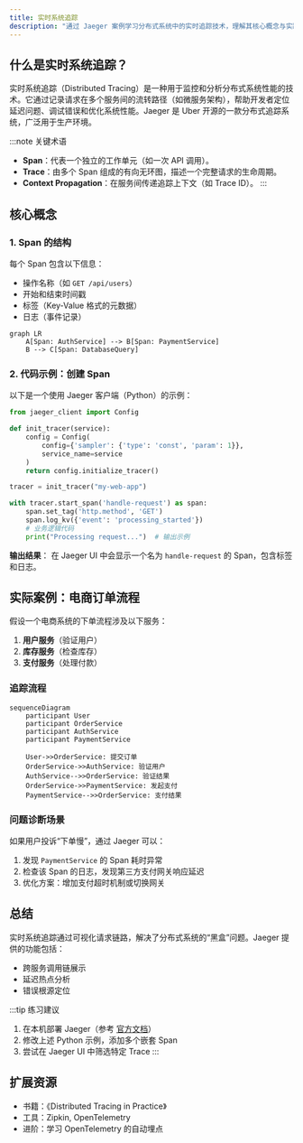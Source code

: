 ```yaml
---
title: 实时系统追踪
description: "通过 Jaeger 案例学习分布式系统中的实时追踪技术，理解其核心概念与实践应用。"
---
```


## 什么是实时系统追踪？

实时系统追踪（Distributed Tracing）是一种用于监控和分析分布式系统性能的技术。它通过记录请求在多个服务间的流转路径（如微服务架构），帮助开发者定位延迟问题、调试错误和优化系统性能。Jaeger 是 Uber 开源的一款分布式追踪系统，广泛用于生产环境。

:::note 关键术语
- **Span**：代表一个独立的工作单元（如一次 API 调用）。
- **Trace**：由多个 Span 组成的有向无环图，描述一个完整请求的生命周期。
- **Context Propagation**：在服务间传递追踪上下文（如 Trace ID）。
:::

## 核心概念

### 1. Span 的结构
每个 Span 包含以下信息：
- 操作名称（如 `GET /api/users`）
- 开始和结束时间戳
- 标签（Key-Value 格式的元数据）
- 日志（事件记录）

```mermaid
graph LR
    A[Span: AuthService] --> B[Span: PaymentService]
    B --> C[Span: DatabaseQuery]
```

### 2. 代码示例：创建 Span
以下是一个使用 Jaeger 客户端（Python）的示例：

```python
from jaeger_client import Config

def init_tracer(service):
    config = Config(
        config={'sampler': {'type': 'const', 'param': 1}},
        service_name=service
    )
    return config.initialize_tracer()

tracer = init_tracer("my-web-app")

with tracer.start_span('handle-request') as span:
    span.set_tag('http.method', 'GET')
    span.log_kv({'event': 'processing_started'})
    # 业务逻辑代码
    print("Processing request...")  # 输出示例
```

**输出结果**：
在 Jaeger UI 中会显示一个名为 `handle-request` 的 Span，包含标签和日志。

## 实际案例：电商订单流程

假设一个电商系统的下单流程涉及以下服务：
1. **用户服务**（验证用户）
2. **库存服务**（检查库存）
3. **支付服务**（处理付款）

### 追踪流程
```mermaid
sequenceDiagram
    participant User
    participant OrderService
    participant AuthService
    participant PaymentService

    User->>OrderService: 提交订单
    OrderService->>AuthService: 验证用户
    AuthService-->>OrderService: 验证结果
    OrderService->>PaymentService: 发起支付
    PaymentService-->>OrderService: 支付结果
```

### 问题诊断场景
如果用户投诉“下单慢”，通过 Jaeger 可以：
1. 发现 `PaymentService` 的 Span 耗时异常
2. 检查该 Span 的日志，发现第三方支付网关响应延迟
3. 优化方案：增加支付超时机制或切换网关

## 总结

实时系统追踪通过可视化请求链路，解决了分布式系统的“黑盒”问题。Jaeger 提供的功能包括：
- 跨服务调用链展示
- 延迟热点分析
- 错误根源定位

:::tip 练习建议
1. 在本机部署 Jaeger（参考 [官方文档](https://www.jaegertracing.io/docs/latest/getting-started/)）
2. 修改上述 Python 示例，添加多个嵌套 Span
3. 尝试在 Jaeger UI 中筛选特定 Trace
:::

## 扩展资源
- 书籍：《Distributed Tracing in Practice》
- 工具：Zipkin, OpenTelemetry
- 进阶：学习 OpenTelemetry 的自动埋点